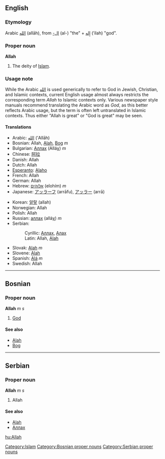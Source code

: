 ==English==
{{Wikipedia}}
===Etymology===
Arabic [[الله]] (allāh), from &lrm;[[-ال]]&rlm; (al-) "the" + [[اله|إِله]] (’ilah) "god".

===Proper noun===
'''Allah'''

# The deity of [[Islam]].

===Usage note===

While the Arabic [[الله]] is used generically to refer to God in Jewish, Christian, and Islamic contexts, current English usage almost always restricts the corresponding term ''Allah'' to Islamic contexts only. Various newspaper style manuals recommend translating the Arabic word as ''God'', as this better reflects Arabic usage, but the term is often left untranslated in Islamic contexts. Thus either "Allah is great" or "God is great" may be seen.

====Translations====
{{top}}
*Arabic: [[الله]] (’Allāh)
*Bosnian: Allah, [[Alah]], [[Bog]] ''m''
*Bulgarian: [[Аллах]] (Alláχ) ''m''
*Chinese: [[阿拉]]
*Danish: Allah
*Dutch: Allah
*[[Esperanto]]: [[Alaho]]
*French: Allah
*German: Allah
*Hebrew: [[אלוהים]] (elohím) ''m''
*Japanese: [[アッラーフ]] (arrāfu), [[アッラー]] (arrā)
{{mid}}
*Korean: [[알랗]] (allah)
*Norwegian: Allah
*Polish: Allah
*Russian: [[аллах]] (alláχ) ''m''
*Serbian:
*:Cyrillic: [[Аллах]], [[Алах]]
*:Latin: Allah, [[Alah]]
*Slovak: [[Alah]] ''m''
*Slovene: [[Alah]]
*Spanish: [[Alá]] ''m''
*Swedish: Allah
{{bottom}}

[[Category:Islam]]

----

==Bosnian==
===Proper noun===
'''Allah''' ''m s''
#[[God]]
====See also====
*[[Alah]]
*[[Bog]]
[[Category:Bosnian proper nouns]]

----

==Serbian==
===Proper noun===
'''Allah''' ''m s''
#Allah
====See also====
*[[Alah]]
*[[Аллах]]
[[Category:Serbian proper nouns]]

[[hu:Allah]]